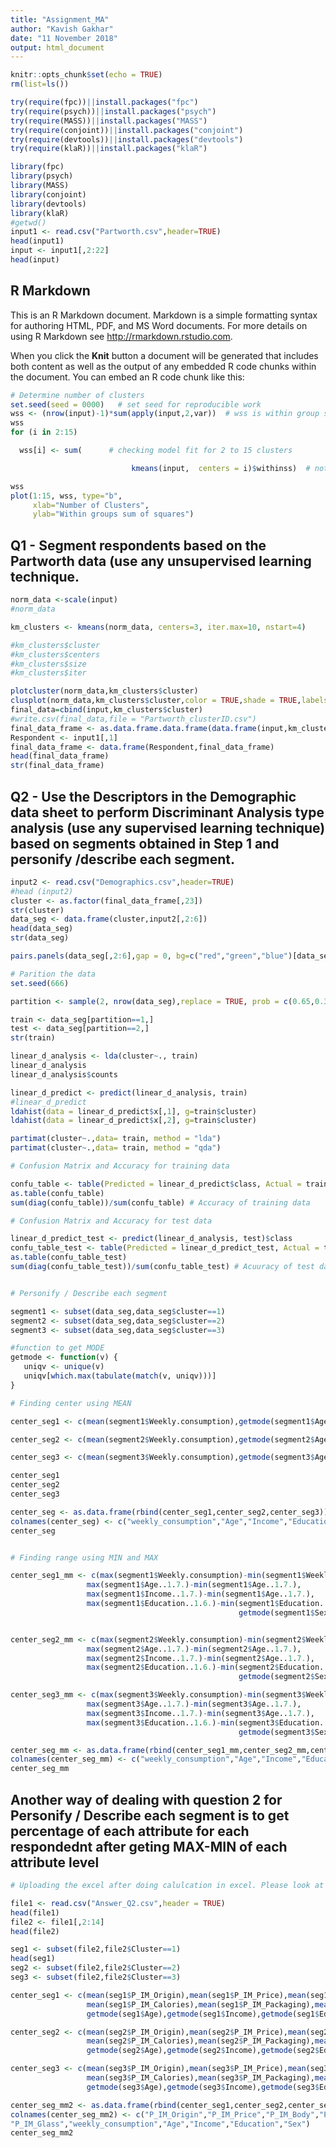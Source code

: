 ---
title: "Assignment_MA"
author: "Kavish Gakhar"
date: "11 November 2018"
output: html_document
---

```{r setup, include=FALSE}
knitr::opts_chunk$set(echo = TRUE)
rm(list=ls())

try(require(fpc))||install.packages("fpc")
try(require(psych))||install.packages("psych")
try(require(MASS))||install.packages("MASS")
try(require(conjoint))||install.packages("conjoint")
try(require(devtools))||install.packages("devtools")
try(require(klaR))||install.packages("klaR")

library(fpc)
library(psych)
library(MASS)
library(conjoint)
library(devtools)
library(klaR)
#getwd()
input1 <- read.csv("Partworth.csv",header=TRUE)
head(input1)
input <- input1[,2:22]
head(input)
```

## R Markdown

This is an R Markdown document. Markdown is a simple formatting syntax for authoring HTML, PDF, and MS Word documents. For more details on using R Markdown see <http://rmarkdown.rstudio.com>.

When you click the **Knit** button a document will be generated that includes both content as well as the output of any embedded R code chunks within the document. You can embed an R code chunk like this:

```{r}
# Determine number of clusters
set.seed(seed = 0000)   # set seed for reproducible work
wss <- (nrow(input)-1)*sum(apply(input,2,var))  # wss is within group sum of squares
wss
for (i in 2:15) 

  wss[i] <- sum(      # checking model fit for 2 to 15 clusters

                           kmeans(input,  centers = i)$withinss)  # note use of kmeans() func

wss
plot(1:15, wss, type="b", 
     xlab="Number of Clusters",
     ylab="Within groups sum of squares")

```

## Q1 - Segment respondents based on the Partworth data (use any unsupervised learning technique.



```{r}
norm_data <-scale(input)
#norm_data

km_clusters <- kmeans(norm_data, centers=3, iter.max=10, nstart=4)

#km_clusters$cluster
#km_clusters$centers
#km_clusters$size
#km_clusters$iter

plotcluster(norm_data,km_clusters$cluster)
clusplot(norm_data,km_clusters$cluster,color = TRUE,shade = TRUE,labels = 2,lines = 0)
final_data=cbind(input,km_clusters$cluster)
#write.csv(final_data,file = "Partworth_clusterID.csv")
final_data_frame <- as.data.frame.data.frame(data.frame(input,km_clusters$cluster))
Respondent <- input1[,1]
final_data_frame <- data.frame(Respondent,final_data_frame)
head(final_data_frame)
str(final_data_frame)
```

## Q2 - Use the Descriptors in the Demographic data sheet to perform Discriminant Analysis type analysis (use any supervised learning technique) based on segments obtained in Step 1 and personify /describe each segment.

```{r}

input2 <- read.csv("Demographics.csv",header=TRUE)
#head (input2)
cluster <- as.factor(final_data_frame[,23])
str(cluster)
data_seg <- data.frame(cluster,input2[,2:6])
head(data_seg)
str(data_seg)

pairs.panels(data_seg[,2:6],gap = 0, bg=c("red","green","blue")[data_seg$cluster],pch=21)

# Parition the data
set.seed(666)

partition <- sample(2, nrow(data_seg),replace = TRUE, prob = c(0.65,0.35))

train <- data_seg[partition==1,]
test <- data_seg[partition==2,]
str(train)

linear_d_analysis <- lda(cluster~., train)
linear_d_analysis
linear_d_analysis$counts

linear_d_predict <- predict(linear_d_analysis, train)
#linear_d_predict
ldahist(data = linear_d_predict$x[,1], g=train$cluster)
ldahist(data = linear_d_predict$x[,2], g=train$cluster)

partimat(cluster~.,data= train, method = "lda")
partimat(cluster~.,data= train, method = "qda")

# Confusion Matrix and Accuracy for training data

confu_table <- table(Predicted = linear_d_predict$class, Actual = train$cluster)
as.table(confu_table)
sum(diag(confu_table))/sum(confu_table) # Accuracy of training data

# Confusion Matrix and Accuracy for test data

linear_d_predict_test <- predict(linear_d_analysis, test)$class
confu_table_test <- table(Predicted = linear_d_predict_test, Actual = test$cluster)
as.table(confu_table_test)
sum(diag(confu_table_test))/sum(confu_table_test) # Acuuracy of test data


# Personify / Describe each segment

segment1 <- subset(data_seg,data_seg$cluster==1)
segment2 <- subset(data_seg,data_seg$cluster==2)
segment3 <- subset(data_seg,data_seg$cluster==3)

#function to get MODE
getmode <- function(v) {
   uniqv <- unique(v)
   uniqv[which.max(tabulate(match(v, uniqv)))]
}

# Finding center using MEAN

center_seg1 <- c(mean(segment1$Weekly.consumption),getmode(segment1$Age..1.7.),getmode(segment1$Income..1.7.),getmode(segment1$Education..1.6.),getmode(segment1$Sex..M.1.))

center_seg2 <- c(mean(segment2$Weekly.consumption),getmode(segment2$Age..1.7.),getmode(segment2$Income..1.7.),getmode(segment2$Education..1.6.),getmode(segment2$Sex..M.1.))

center_seg3 <- c(mean(segment3$Weekly.consumption),getmode(segment3$Age..1.7.),getmode(segment3$Income..1.7.),getmode(segment3$Education..1.6.),getmode(segment3$Sex..M.1.))

center_seg1
center_seg2
center_seg3

center_seg <- as.data.frame(rbind(center_seg1,center_seg2,center_seg3))
colnames(center_seg) <- c("weekly_consumption","Age","Income","Education","Sex")
center_seg


# Finding range using MIN and MAX 

center_seg1_mm <- c(max(segment1$Weekly.consumption)-min(segment1$Weekly.consumption),
                 max(segment1$Age..1.7.)-min(segment1$Age..1.7.),
                 max(segment1$Income..1.7.)-min(segment1$Age..1.7.),
                 max(segment1$Education..1.6.)-min(segment1$Education..1.6.),
                                                   getmode(segment1$Sex..M.1.))


center_seg2_mm <- c(max(segment2$Weekly.consumption)-min(segment2$Weekly.consumption),
                 max(segment2$Age..1.7.)-min(segment2$Age..1.7.),
                 max(segment2$Income..1.7.)-min(segment2$Age..1.7.),
                 max(segment2$Education..1.6.)-min(segment2$Education..1.6.),
                                                   getmode(segment2$Sex..M.1.))

center_seg3_mm <- c(max(segment3$Weekly.consumption)-min(segment3$Weekly.consumption),
                 max(segment3$Age..1.7.)-min(segment3$Age..1.7.),
                 max(segment3$Income..1.7.)-min(segment3$Age..1.7.),
                 max(segment3$Education..1.6.)-min(segment3$Education..1.6.),
                                                   getmode(segment3$Sex..M.1.))

center_seg_mm <- as.data.frame(rbind(center_seg1_mm,center_seg2_mm,center_seg3_mm))
colnames(center_seg_mm) <- c("weekly_consumption","Age","Income","Education","Sex")
center_seg_mm

```
## Another way of dealing with question 2 for Personify / Describe each segment is to get percentage of each attribute for each respondednt after geting MAX-MIN of each attribute level
```{r}
# Uploading the excel after doing calulcation in excel. Please look at the attached "Answer_Q2.csv" and "Partworth_calculations.xls" files

file1 <- read.csv("Answer_Q2.csv",header = TRUE)
head(file1)
file2 <- file1[,2:14]
head(file2)

seg1 <- subset(file2,file2$Cluster==1)
head(seg1)
seg2 <- subset(file2,file2$Cluster==2)
seg3 <- subset(file2,file2$Cluster==3)

center_seg1 <- c(mean(seg1$P_IM_Origin),mean(seg1$P_IM_Price),mean(seg1$P_IM_Body),mean(seg1$P_IM_Aftertaste),
                 mean(seg1$P_IM_Calories),mean(seg1$P_IM_Packaging),mean(seg1$P_IM_Glass),mean(segment1$Weekly.consumption),
                 getmode(seg1$Age),getmode(seg1$Income),getmode(seg1$Education),getmode(seg1$Sex))

center_seg2 <- c(mean(seg2$P_IM_Origin),mean(seg2$P_IM_Price),mean(seg2$P_IM_Body),mean(seg2$P_IM_Aftertaste),
                 mean(seg2$P_IM_Calories),mean(seg2$P_IM_Packaging),mean(seg2$P_IM_Glass),mean(segment2$Weekly.consumption),
                 getmode(seg2$Age),getmode(seg2$Income),getmode(seg2$Education),getmode(seg2$Sex))

center_seg3 <- c(mean(seg3$P_IM_Origin),mean(seg3$P_IM_Price),mean(seg3$P_IM_Body),mean(seg3$P_IM_Aftertaste),
                 mean(seg3$P_IM_Calories),mean(seg3$P_IM_Packaging),mean(seg3$P_IM_Glass),mean(segment3$Weekly.consumption),
                 getmode(seg3$Age),getmode(seg3$Income),getmode(seg3$Education),getmode(seg3$Sex))

center_seg_mm2 <- as.data.frame(rbind(center_seg1,center_seg2,center_seg3))
colnames(center_seg_mm2) <- c("P_IM_Origin","P_IM_Price","P_IM_Body","P_IM_Aftertaste","P_IM_Calories","P_IM_Packaging",
"P_IM_Glass","weekly_consumption","Age","Income","Education","Sex")
center_seg_mm2
```

